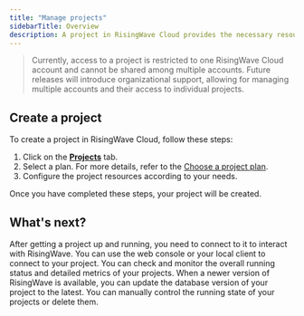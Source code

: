 ```yaml
---
title: "Manage projects"
sidebarTitle: Overview
description: A project in RisingWave Cloud provides the necessary resources for hosting independent data repositories and streaming pipelines. Within a project, you can create and manage database users and databases.
---
```


> Currently, access to a project is restricted to one RisingWave Cloud account and cannot be shared among multiple accounts. Future releases will introduce organizational support, allowing for managing multiple accounts and their access to individual projects.

## Create a project

To create a project in RisingWave Cloud, follow these steps:

1. Click on the [**Projects**](https://cloud.risingwave.com/project/home/) tab.
2. Select a plan. For more details, refer to the [Choose a project plan](/cloud/choose-a-project-plan/).
3. Configure the project resources according to your needs.

Once you have completed these steps, your project will be created.

## What's next?

<CardGroup>
<Card title="Connect to a Project" icon="plug" iconType="solid" href="/cloud/connect-to-a-project">
After getting a project up and running, you need to connect to it to interact with RisingWave. You can use the web console or your local client to connect to your project.

</Card>
<Card title="Check Status and Metrics" icon="chart-line" iconType="solid" href="/cloud/check-status-and-metrics">
 You can check and monitor the overall running status and detailed metrics of your projects.
</Card>
<Card title="Update Database Version" icon="arrow-up-to-line"iconType="solid" href="/cloud/update-database-version">
When a newer version of RisingWave is available, you can update the database version of your project to the latest.
</Card>
<Card title="Stop and Delete Projects" icon="circle-stop" iconType="solid" href="/cloud/stop-and-delete-projects">
You can manually control the running state of your projects or delete them.
</Card>
</CardGroup>
